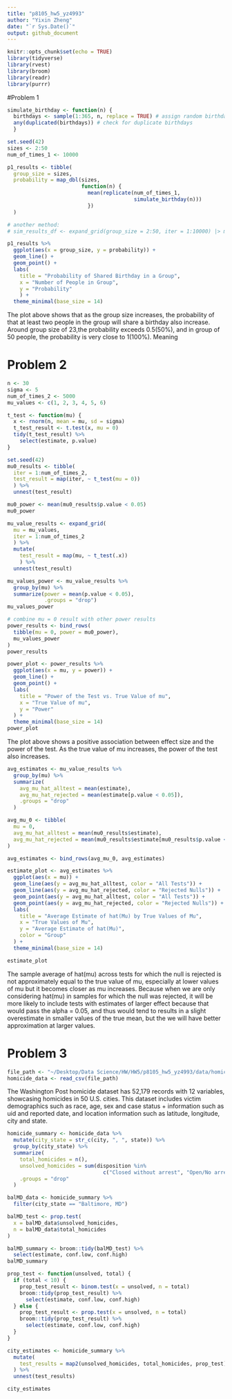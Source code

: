 ```yaml
---
title: "p8105_hw5_yz4993"
author: "Yixin Zheng"
date: "`r Sys.Date()`"
output: github_document
---
```


```r
knitr::opts_chunk$set(echo = TRUE)
library(tidyverse)
library(rvest)
library(broom)
library(readr)
library(purrr)
```

#Problem 1
```r
simulate_birthday <- function(n) {
  birthdays <- sample(1:365, n, replace = TRUE) # assign random birthdays
  any(duplicated(birthdays)) # check for duplicate birthdays
  }
```

```r
set.seed(42)
sizes <- 2:50
num_of_times_1 <- 10000
```

```r
p1_results <- tibble(
  group_size = sizes,
  probability = map_dbl(sizes, 
                        function(n) {
                          mean(replicate(num_of_times_1,
                                         simulate_birthday(n)))
                          })
  )

# another method:
# sim_results_df <- expand_grid(group_size = 2:50, iter = 1:10000) |> mutate(has_shared_birthday = map_lgl(group_size, simulate_birthday)) |> group_by(group_size) |> summarize(probability = mean(has_shared_birthday), .groups = "drop")
```

```r
p1_results %>%
  ggplot(aes(x = group_size, y = probability)) +
  geom_line() +
  geom_point() +
  labs(
    title = "Probability of Shared Birthday in a Group",
    x = "Number of People in Group",
    y = "Probability"
    ) +
  theme_minimal(base_size = 14)
```

The plot above shows that as the group size increases, the probability of that at least two people in the group will share a birthday also increase. Around group size of 23,the probability exceeds 0.5(50%), and in group of 50 people, the probability is very close to 1(100%). Meaning

# Problem 2
```r
n <- 30
sigma <- 5
num_of_times_2 <- 5000
mu_values <- c(1, 2, 3, 4, 5, 6)
```

```r
t_test <- function(mu) {
  x <- rnorm(n, mean = mu, sd = sigma)
  t_test_result <- t.test(x, mu = 0)
  tidy(t_test_result) %>% 
    select(estimate, p.value)
}
```

```r
set.seed(42)
mu0_results <- tibble(
  iter = 1:num_of_times_2,
  test_result = map(iter, ~ t_test(mu = 0))
  ) %>%
  unnest(test_result)
```

```r
mu0_power <- mean(mu0_results$p.value < 0.05)
mu0_power
```


```r
mu_value_results <- expand_grid(
  mu = mu_values,
  iter = 1:num_of_times_2
  ) %>%
  mutate(
    test_result = map(mu, ~ t_test(.x))
    ) %>%
  unnest(test_result)
```

```r
mu_values_power <- mu_value_results %>%
  group_by(mu) %>%
  summarize(power = mean(p.value < 0.05), 
            .groups = "drop")
mu_values_power

# combine mu = 0 result with other power results
power_results <- bind_rows(
  tibble(mu = 0, power = mu0_power),
  mu_values_power
)
power_results
```

```r
power_plot <- power_results %>%
  ggplot(aes(x = mu, y = power)) +
  geom_line() +
  geom_point() +
  labs(
    title = "Power of the Test vs. True Value of mu",
    x = "True Value of mu",
    y = "Power"
  ) +
  theme_minimal(base_size = 14)
power_plot
```
The plot above shows a positive association between effect size and the power of the test. As the true value of mu increases, the power of the test also increases.

```r
avg_estimates <- mu_value_results %>%
  group_by(mu) %>%
  summarize(
    avg_mu_hat_alltest = mean(estimate),
    avg_mu_hat_rejected = mean(estimate[p.value < 0.05]),
    .groups = "drop"
  )

avg_mu_0 <- tibble(
  mu = 0,
  avg_mu_hat_alltest = mean(mu0_results$estimate),
  avg_mu_hat_rejected = mean(mu0_results$estimate[mu0_results$p.value < 0.05])
)

avg_estimates <- bind_rows(avg_mu_0, avg_estimates)
```

```r
estimate_plot <- avg_estimates %>%
  ggplot(aes(x = mu)) +
  geom_line(aes(y = avg_mu_hat_alltest, color = "All Tests")) +
  geom_line(aes(y = avg_mu_hat_rejected, color = "Rejected Nulls")) +
  geom_point(aes(y = avg_mu_hat_alltest, color = "All Tests")) +
  geom_point(aes(y = avg_mu_hat_rejected, color = "Rejected Nulls")) +
  labs(
    title = "Average Estimate of hat(Mu) by True Values of Mu",
    x = "True Values of Mu",
    y = "Average Estimate of hat(Mu)",
    color = "Group"
  ) +
  theme_minimal(base_size = 14)

estimate_plot
```

The sample average of hat(mu) across tests for which the null is rejected is not approximately equal to the true value of mu, especially at lower values of mu but it becomes closer as mu increases.
Because when we are only considering hat(mu) in samples for which the null was rejected, it will be more likely to include tests with estimates of larger effect because that would pass the alpha = 0.05, and thus would tend to results in a slight overestimate in smaller values of the true mean, but the we will have better approximation at larger values.

# Problem 3
```r
file_path <- "~/Desktop/Data Science/HW/HW5/p8105_hw5_yz4993/data/homicide-data.csv"
homicide_data <- read_csv(file_path)
```

The Washington Post homicide dataset has 52,179 records with 12 variables, showcasing homicides in 50 U.S. cities. This dataset includes victim demographics such as race, age, sex and case status + information such as uid and reported date, and location information such as latitude, longitude, city and state. 

```r
homicide_summary <- homicide_data %>%
  mutate(city_state = str_c(city, ", ", state)) %>%
  group_by(city_state) %>%
  summarize(
    total_homicides = n(),
    unsolved_homicides = sum(disposition %in% 
                               c("Closed without arrest", "Open/No arrest")),
    .groups = "drop"
  )
```

```r
balMD_data <- homicide_summary %>%
  filter(city_state == "Baltimore, MD")

balMD_test <- prop.test(
  x = balMD_data$unsolved_homicides,
  n = balMD_data$total_homicides
)

balMD_summary <- broom::tidy(balMD_test) %>%
  select(estimate, conf.low, conf.high)
balMD_summary
```

```r
prop_test <- function(unsolved, total) {
  if (total < 10) { 
    prop_test_result <- binom.test(x = unsolved, n = total)
    broom::tidy(prop_test_result) %>%
      select(estimate, conf.low, conf.high)
  } else {
    prop_test_result <- prop.test(x = unsolved, n = total)
    broom::tidy(prop_test_result) %>%
      select(estimate, conf.low, conf.high)
  }
}

city_estimates <- homicide_summary %>%
  mutate(
    test_results = map2(unsolved_homicides, total_homicides, prop_test)
  ) %>%
  unnest(test_results)

city_estimates
```